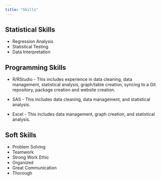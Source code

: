 ```yaml
---
title: "Skills"
---
```


## Statistical Skills

* Regression Analysis
* Statistical Testing
* Data Interpretation
  
## Programming Skills

* R/RStudio - This includes experience in data cleaning, data management, statistical analysis, graph/table creation, syncing to a Git repository, package creation and website creation.

* SAS - This includes data cleaning, data management, and statistical analysis.

* Excel - This includes data management, graph creation, and statistical analysis.

## Soft Skills

* Problem Solving
* Teamwork
* Strong Work Ethic
* Organized
* Great Communication
* Thorough